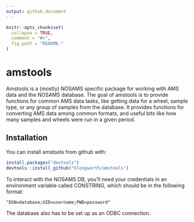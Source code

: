 ```yaml
---
output: github_document
---
```


<!-- README.md is generated from README.Rmd. Please edit that file -->

```r
knitr::opts_chunk$set(
  collapse = TRUE,
  comment = "#>",
  fig.path = "README-"
)
```

# amstools

Amstools is a (mostly) NOSAMS specific package for working with AMS data and the NOSAMS database. The goal of amstools is to provide functions for common AMS data tasks, like getting data for a wheel, sample type, or any group of samples from the database. It provides functions for converting AMS data among common formats, and useful bits like how many samples and wheels were run in a given period.

## Installation

You can install amstools from github with:

```r
install.packages("devtools")
devtools::install_github("blongworth/amstools")
```

To interact with the NOSAMS DB, you'll need your credentials in an environment variable called CONSTRING, which should be in the following format:

```
"DSN=database;UID=username;PWD=password"
```

The database also has to be set up as an ODBC connection.
